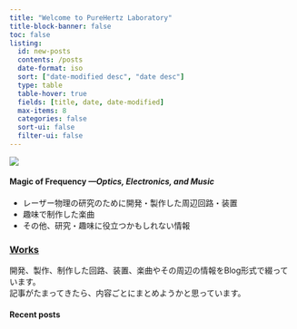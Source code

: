 ```yaml
---
title: "Welcome to PureHertz Laboratory"
title-block-banner: false
toc: false
listing: 
  id: new-posts
  contents: /posts
  date-format: iso
  sort: ["date-modified desc", "date desc"]
  type: table
  table-hover: true
  fields: [title, date, date-modified]
  max-items: 8
  categories: false
  sort-ui: false
  filter-ui: false
---
```


![](common/title.jpg)

#### Magic of Frequency  *---Optics, Electronics, and Music*

- レーザー物理の研究のために開発・製作した周辺回路・装置
- 趣味で制作した楽曲
- その他、研究・趣味に役立つかもしれない情報

|

### [Works](works.qmd)

開発、製作、制作した回路、装置、楽曲やその周辺の情報をBlog形式で綴っています。  
記事がたまってきたら、内容ごとにまとめようかと思っています。

<!-- ::: {.callout-note appearance="simple"}
2024-03-02: ウェブサイトを公開
::: -->

#### Recent posts{.unnumbered}

::: {#new-posts}
:::